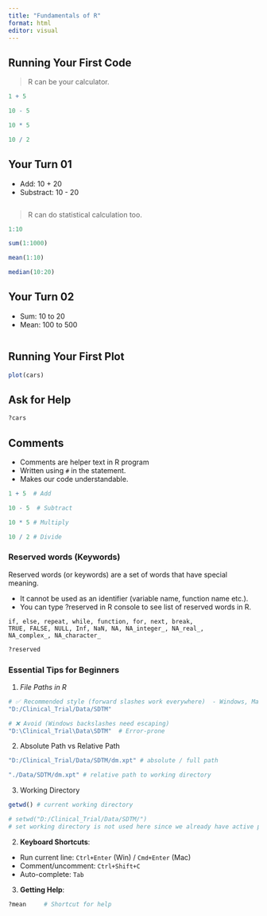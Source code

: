```yaml
---
title: "Fundamentals of R"
format: html
editor: visual
---
```


## Running Your First Code

> R can be your calculator.

```r
1 + 5  

10 - 5  

10 * 5 

10 / 2 
```

## Your Turn 01

- Add: 10 + 20 
- Substract: 10 - 20

```r



```

> R can do statistical calculation too.

```r

1:10

sum(1:1000) 

mean(1:10)

median(10:20)

```

## Your Turn 02

- Sum: 10 to 20 
- Mean: 100 to 500

```r



```

## Running Your First Plot

```r
plot(cars)
```

## Ask for Help

```r
?cars
```

## Comments

-   Comments are helper text in R program
-   Written using `#` in the statement.
-   Makes our code understandable.

```r
1 + 5  # Add

10 - 5  # Subtract

10 * 5 # Multiply

10 / 2 # Divide
```

### Reserved words (Keywords)

Reserved words (or keywords) are a set of words that have special meaning.

-   It cannot be used as an identifier (variable name, function name etc.).
-   You can type ?reserved in R console to see list of reserved words in R.

```         
if, else, repeat, while, function, for, next, break,
TRUE, FALSE, NULL, Inf, NaN, NA, NA_integer_, NA_real_,
NA_complex_, NA_character_
```

```r
?reserved
```

### Essential Tips for Beginners

1.  *File Paths in R*

``` r
# ✅ Recommended style (forward slashes work everywhere)  - Windows, Mac or Linux
"D:/Clinical_Trial/Data/SDTM"

# ❌ Avoid (Windows backslashes need escaping)
"D:\Clinical_Trial\Data\SDTM"  # Error-prone
```

2.  Absolute Path vs Relative Path

``` r
"D:/Clinical_Trial/Data/SDTM/dm.xpt" # absolute / full path 

"./Data/SDTM/dm.xpt" # relative path to working directory
```

3.  Working Directory

```r
getwd() # current working directory

# setwd("D:/Clinical_Trial/Data/SDTM/") 
# set working directory is not used here since we already have active project
```

2.  **Keyboard Shortcuts**:

-   Run current line: `Ctrl+Enter` (Win) / `Cmd+Enter` (Mac)
-   Comment/uncomment: `Ctrl+Shift+C`
-   Auto-complete: `Tab`

3.  **Getting Help**:

```r
?mean     # Shortcut for help
```
